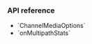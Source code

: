 
<PlatformWrapper platform="windows">


### API reference

- <Link to="{{global.API_REF_CPP_ROOT}}/class_channelmediaoptions.html">`ChannelMediaOptions`</Link>
- <Link to="{{global.API_REF_CPP_ROOT}}/class_irtcengineeventhandler.html#callback_irtcengineeventhandler_onmultipathstats">`onMultipathStats`</Link>

</PlatformWrapper>